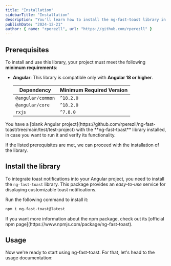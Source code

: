 ```yaml
---
title: "Installation"
sidebarTitle: "Installation"
description: "You'll learn how to install the ng-fast-toast library in your project."
publishDate: "2024-12-21"
author: { name: "rperezll", url: "https://github.com/rperezll" }
---
```


## Prerequisites

To install and use this library, your project must meet the following **minimum requirements**:

- **Angular**: This library is compatible only with **Angular 18 or higher**.

  | Dependency        | Minimum Required Version |
  | ----------------- | ------------------------ |
  | `@angular/common` | `^18.2.0`                |
  | `@angular/core`   | `^18.2.0`                |
  | `rxjs`            | `^7.8.0`                 |

<Alert type="info">
  You have a [blank Angular
  project](https://github.com/rperezll/ng-fast-toast/tree/main/test/test-project)
  with the **ng-fast-toast** library installed, in case you want to run it and
  verify its functionality.
</Alert>

If the listed prerequisites are met, we can proceed with the installation of the library.

## Install the library

To integrate toast notifications into your Angular project, you need to install the `ng-fast-toast` library. This package provides an _easy-to-use_ service for displaying customizable toast notifications.

Run the following command to install it:

```bash
npm i ng-fast-toast@latest
```

<Alert type="info">
  If you want more information about the npm package, check out its [official
  npm page](https://www.npmjs.com/package/ng-fast-toast).
</Alert>

## Usage

Now we're ready to start using ng-fast-toast. For that, let's head to the usage documentation:

<DocumentCard documentSlug="usage" />
